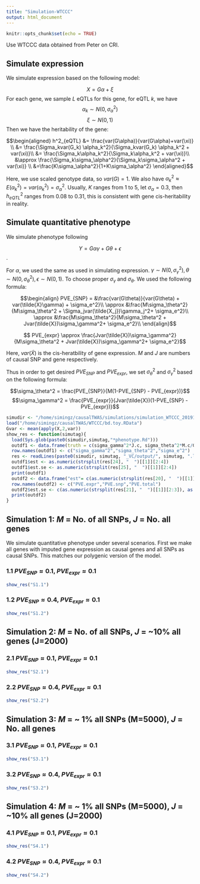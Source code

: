 ```yaml
---
title: "Simulation-WTCCC"
output: html_document
---
```


```r
knitr::opts_chunk$set(echo = TRUE)
```
Use WTCCC data obtained from Peter on CRI. 

## Simulate expression 
We simulate expression based on the following model:

$$ X = G\alpha + \xi$$
For each gene, we sample $L$ eQTLs for this gene, for eQTL $k$, we have
$$ \alpha_k \sim N(0,\sigma_\alpha^2) $$
$$ \xi \sim N(0,1) $$
Then we have the heritability of the gene: 

$$\begin{aligned}
h^2_{eQTL} &= \frac{var(G\alpha)}{var(G\alpha)+var(\xi)} \\
&= \frac{\Sigma_kvar(G_k) \alpha_k^2}{\Sigma_kvar(G_k) \alpha_k^2 + var(\xi)}\\
&=  \frac{\Sigma_k\alpha_k^2}{\Sigma_k\alpha_k^2 + var(\xi)}\\
&\approx \frac{\Sigma_k\sigma_\alpha^2}{\Sigma_k\sigma_\alpha^2 + var(\xi)} \\
&=\frac{K\sigma_\alpha^2}{1+K\sigma_\alpha^2}
\end{aligned}$$

Here, we use scaled genotype data, so $var(G)=1$. We also have $\alpha^2_k \approx E(\alpha_k^2)=var(\alpha_k^2)=\sigma_\alpha^2$. Usually, $K$ ranges from 1 to 5, let $\sigma_\alpha = 0.3$, then $h^2_{eQTL}$ ranges from 0.08 to 0.31, this is consistent with gene cis-heritability in reality.

## Simulate quantitative phenotype

We simulate phenotype following 

$$Y = G\alpha\gamma + G\theta + \epsilon$$. 

For $\alpha$, we used the same as used in simulating expression. $\gamma \sim N(0,\sigma_\gamma^2), \theta \sim N(0, \sigma_\theta^2), \epsilon \sim N (0,1)$. To choose proper $\sigma_\gamma$ and $\sigma_\theta$. We used the following formula:

$$\begin{align}
PVE_{SNP} = &\frac{var(G\theta)}{var(G\theta) + var(\tilde{X}\gamma) + \sigma_e^2}\\ 
\approx &\frac{M\sigma_\theta^2}{M\sigma_\theta^2 + \Sigma_jvar(\tilde{X_j})\gamma_j^2+ \sigma_e^2}\\ 
\approx &\frac{M\sigma_\theta^2}{M\sigma_\theta^2 + Jvar(\tilde{X})\sigma_\gamma^2+ \sigma_e^2}\\   
\end{align}$$

$$
PVE_{expr} \approx \frac{Jvar(\tilde{X})\sigma_\gamma^2}{M\sigma_\theta^2 + Jvar(\tilde{X})\sigma_\gamma^2+ \sigma_e^2}$$

Here, $var(\tilde{X})$ is the cis-heratbility of gene expression. $M$ and $J$ are numbers of causal SNP and gene respectively. 

Thus in order to get desired $PVE_{SNP}$ and $PVE_{expr}$, we set $\sigma_\theta^2$ and $\sigma_\gamma^2$ based on the following formula:

$$\sigma_\theta^2 = \frac{PVE_{SNP}}{M(1-PVE_{SNP} - PVE_{expr})}$$
$$\sigma_\gamma^2 = \frac{PVE_{expr}}{Jvar(\tilde{X})(1-PVE_{SNP} - PVE_{expr})}$$

```r
simudir <- "/home/simingz/causalTWAS/simulations/simulation_WTCCC_20191111/"
load("/home/simingz/causalTWAS/WTCCC/bd.toy.RData")
Gvar <- mean(apply(X,2,var))
show_res <- function(simutag){
  load(Sys.glob(paste0(simudir,simutag,"*phenotype.Rd")))
  outdf1 <- data.frame(truth = c(sigma_gamma^2*J.c, sigma_theta^2*M.c/Gvar , 1))
  row.names(outdf1) <- c("sigma_gamma^2","sigma_theta^2","sigma_e^2")
  res <- readLines(paste0(simudir, simutag, "_VC/output/", simutag, ".log.txt"))
  outdf1$est <- as.numeric(strsplit(res[24], "  ")[[1]][2:4])
  outdf1$est.se <- as.numeric(strsplit(res[25], "  ")[[1]][2:4])
  print(outdf1)
  outdf2 <- data.frame("est"= c(as.numeric(strsplit(res[20], "  ")[[1]][2:3]), as.numeric(strsplit(res[22], "=")[[1]][2])))
  row.names(outdf2) <- c("PVE.expr","PVE.snp","PVE.total")
  outdf2$est.se <- c(as.numeric(strsplit(res[21], "  ")[[1]][2:3]), as.numeric(strsplit(res[23], "=")[[1]][2]))
  print(outdf2)
}
```

## Simulation 1: $M$ = No. of all SNPs, $J$ = No. all genes
We simulate quantitative phenotype under several scenarios. First we make all genes with imputed gene expression as causal genes and all SNPs as causal SNPs. This matches our polygenic version of the model. 

### 1.1 $PVE_{SNP} \approx 0.1$, $PVE_{expr} \approx 0.1$
```r
show_res("S1.1")
```

### 1.2 $PVE_{SNP}\approx 0.4$, $PVE_{expr}\approx 0.1$
```r
show_res("S1.2")
```

## Simulation 2: $M$ = No. of all SNPs, $J$ = ~10% all genes (J=2000)

### 2.1 $PVE_{SNP} \approx 0.1$, $PVE_{expr} \approx 0.1$
```r
show_res("S2.1")
```

### 2.2 $PVE_{SNP} \approx 0.4$, $PVE_{expr} \approx 0.1$
```r
show_res("S2.2")
```
## Simulation 3: $M$ = ~ 1% all SNPs (M=5000), $J$ = No. all genes

### 3.1 $PVE_{SNP} \approx 0.1$, $PVE_{expr} \approx 0.1$ 
```r
show_res("S3.1")
```

### 3.2 $PVE_{SNP} \approx 0.4$, $PVE_{expr} \approx 0.1$
```r
show_res("S3.2")
```

## Simulation 4: $M$ = ~ 1% all SNPs (M=5000), $J$ = ~10% all genes (J=2000)

### 4.1 $PVE_{SNP} \approx 0.1$, $PVE_{expr} \approx 0.1$ 
```r
show_res("S4.1")
```

### 4.2 $PVE_{SNP} \approx 0.4$, $PVE_{expr} \approx 0.1$
```r
show_res("S4.2")
```



